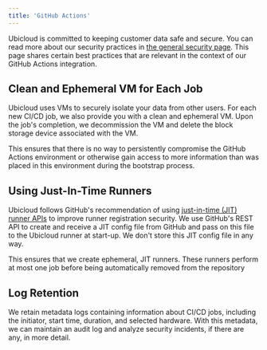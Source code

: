 ```yaml
---
title: 'GitHub Actions'
---
```


Ubicloud is committed to keeping customer data safe and secure. You can read more about our security practices in [the general security page](/about/security). This page shares certain best practices that are relevant in the context of our GitHub Actions integration.

## Clean and Ephemeral VM for Each Job

Ubicloud uses VMs to securely isolate your data from other users. For each new CI/CD job, we also provide you with a clean and ephemeral VM. Upon the job's completion, we decommission the VM and delete the block storage device associated with the VM.

This ensures that there is no way to persistently compromise the GitHub Actions environment or otherwise gain access to more information than was placed in this environment during the bootstrap process.

## Using Just-In-Time Runners

Ubicloud follows GitHub's recommendation of using [just-in-time (JIT) runner APIs](https://docs.github.com/en/actions/security-guides/security-hardening-for-github-actions#using-just-in-time-runners) to improve runner registration security. We use GitHub's REST API to create and receive a JIT config file from GitHub and pass on this file to the Ubicloud runner at start-up. We don't store this JIT config file in any way.

This ensures that we create ephemeral, JIT runners. These runners perform at most one job before being automatically removed from the repository

## Log Retention

We retain metadata logs containing information about CI/CD jobs, including the initiator, start time, duration, and selected hardware. With this metadata, we can maintain an audit log and analyze security incidents, if there are any, in more detail.